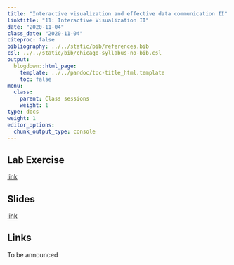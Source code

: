 ```yaml
---
title: "Interactive visualization and effective data communication II"
linktitle: "11: Interactive Visualization II"
date: "2020-11-04"
class_date: "2020-11-04"
citeproc: false
bibliography: ../../static/bib/references.bib
csl: ../../static/bib/chicago-syllabus-no-bib.csl
output:
  blogdown::html_page:
    template: ../../pandoc/toc-title_html.template
    toc: false
menu:
  class:
    parent: Class sessions
    weight: 1
type: docs
weight: 1
editor_options: 
  chunk_output_type: console
---
```


## Lab Exercise

[link](/assignment/12-lab)

## Slides

[link](/slides/12-interactive-viz2/slides.html) 

## Links

To be announced
